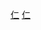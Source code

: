 <noinclude>
{{noteTA
|G1=Airport}}
</noinclude>{{鐵道路線|
| 模板名稱 =仁川国际机场铁道
| 名稱 = [[File:Seoul Metro Line Arex.svg|20px]] [[仁川國際機場鐵道]]
| 代表色 = #0090D2
| 背景色 = #ddeeff
| 車站列表 = [[首爾站 (地下)|首爾站]] - [[孔德站|孔德]] - [[弘益大學站|弘益大學]] - [[数码媒体城站|数码媒体城]] - [[麻谷渡口站|麻谷渡口]] - [[金浦机场站|金浦机场]] - [[桂陽站|桂陽]] - [[黔岩站|黔岩]] - [[青羅國際城站|青羅國際城]] - [[永宗站|永宗]] - [[雲西站|雲西]] - [[机场货物办公楼站|机场货物办公楼]] - [[仁川国际机场1号航站楼站|仁川国際机场1号航站樓]] - [[仁川國際機場2號航站樓站|仁川國際機場2號航站樓]]
}}<noinclude>
[[Category:韓國首都圈電鐵路線模板|仁]]
[[Category:韓國鐵路模板|仁]]
</noinclude>